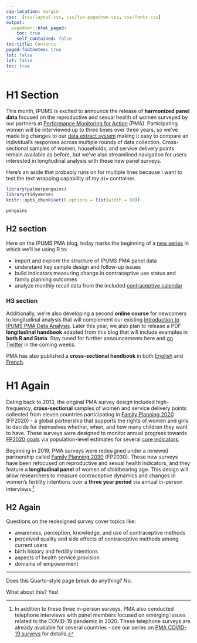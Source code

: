 ```yaml
---
cap-location: margin
css:  [css/layout.css, css/fix-pagedown.css, css/fonts.css]
output:
  pagedown::html_paged: 
    toc: true
    self_contained: false
toc-title: Contents
paged-footnotes: true
lot: false
lof: false
toc: true 
---
```


# H1 Section

This month, IPUMS is excited to announce the release of **harmonized panel data** focused on the reproductive and sexual health of women surveyed by our partners at [Performance Monitoring for Action](https://www.pmadata.org/) (PMA). Participating women will be interviewed up to three times over three years, so we've made big changes to our [data extract system](https://pma.ipums.org/) making it easy to compare an individual's responses across multiple rounds of data collection. Cross-sectional samples of women, households, and service delivery points remain available as before, but we've also streamlined navigation for users interested in longitudinal analysis with these new panel surveys. 

<aside>
Here's an aside that probably runs on for multiple lines because I want to test the text wrapping capability of my `div` conttainer.
</aside>

```r
library(palmerpenguins)
library(tidyverse)
knitr::opts_chunk$set(R.options = list(width = 60))
```

```r
penguins
```

## H2 section 

Here on the IPUMS PMA blog, today marks the beginning of a [new series](../../index.html#category:Panel_Data) in which we'll be using R to: 

  * import and explore the structure of IPUMS PMA panel data
  * understand key sample design and follow-up issues 
  * build indicators measuring change in contraceptive use status and family planning outcomes
  * analyze monthly recall data from the included [contraceptive calendar](../../index.html#category:Contraceptive_Calendar) 
  
### H3 section 

Additionally, we're also developing a second **online course** for newcomers to longitudinal analysis that will complement our existing [Introduction to IPUMS PMA Data Analysis](../../introduction.html). Later this year, we also plan to release a PDF **longitudinal handbook** adapted from this blog that will include examples in **both R and Stata**. Stay tuned for further announcements here and [on Twitter](https://twitter.com/ipumsGH) in the coming weeks.

<aside>
PMA has also published a **cross-sectional handbook** in both [English](https://www.pmadata.org/media/1243/download?attachment) and [French](https://www.pmadata.org/media/1244/download?attachment).
</aside>

# H1 Again 

Dating back to 2013, the original PMA survey design included high-frequency, **cross-sectional** samples of women and service delivery points collected from eleven countries participating in [Family Planning 2020](http://progress.familyplanning2020.org/) (FP2020) - a global partnership that supports the rights of women and girls to decide for themselves whether, when, and how many children they want to have. These surveys were designed to monitor annual progress towards [FP2020 goals](http://progress.familyplanning2020.org/measurement) via population-level estimates for several [core indicators](http://www.track20.org/pages/data_analysis/core_indicators/overview.php). 

Beginning in 2019, PMA surveys were redesigned under a renewed partnership called [Family Planning 2030](https://fp2030.org/) (FP2030). These new surveys have been refocused on reproductive and sexual health indicators, and they feature a **longitudinal panel** of women of childbearing age. This design will allow researchers to measure contraceptive dynamics and changes in women’s fertility intentions over a **three year period** via annual in-person interviews.^[In addition to these three in-person surveys, PMA also conducted telephone interviews with panel members focused on emerging issues related to the COVID-19 pandemic in 2020. These telephone surveys are already available for several countries - see our series on [PMA COVID-19 surveys](../../index.html#category:COVID-19) for details.] 

## H2 Again 

Questions on the redesigned survey cover topics like:

  * awareness, perception, knowledge, and use of contraceptive methods
  * perceived quality and side effects of contraceptive methods among current users
  * birth history and fertility intentions 
  * aspects of health service provision 
  * domains of empowerment 
  
  --- 
  
Does this Quarto-style page break do anything? No.
  
\newpage

What about this? Yes!